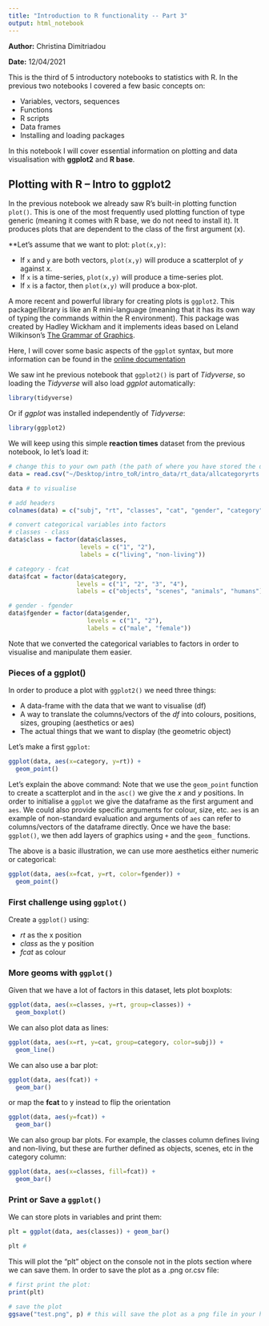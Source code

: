 ```yaml
---
title: "Introduction to R functionality -- Part 3"
output: html_notebook
---
```


**Author:** Christina Dimitriadou

**Date:** 12/04/2021

This is the third of 5 introductory notebooks to statistics with R. In the previous two notebooks I covered a few basic concepts on:

* Variables, vectors, sequences
* Functions
* R scripts
* Data frames 
* Installing and loading packages

In this notebook I will cover essential information on plotting and data visualisation with **ggplot2** and **R base**.

## Plotting with R -- Intro to ggplot2

In the previous notebook we already saw R's built-in plotting function ```plot()```. This is one of the most frequently used plotting function of type generic (meaning it comes with R base, we do not need to install it). It produces plots that are dependent to the class of the first argument (x). 

**Let's assume that we want to plot: ```plot(x,y)```:

* If ```x``` and ```y``` are both vectors, ```plot(x,y)``` will produce a scatterplot of *y* against *x*.
* If ```x``` is a time-series, ```plot(x,y)``` will produce a time-series plot.
* If ```x``` is a factor, then ```plot(x,y)``` will produce a box-plot. 

A more recent and powerful library for creating plots is ```ggplot2```. This package/library is like an R mini-language (meaning that it has its own way of typing the commands within the R environment). This package was created by Hadley Wickham and it implements ideas based on Leland Wilkinson's [The Grammar of Graphics](https://www.springer.com/gp/book/9780387245447). 

Here, I will cover some basic aspects of the ```ggplot``` syntax, but more information can be found in the [online documentation](https://ggplot2.tidyverse.org)

We saw int he previous notebook that ```ggplot2()``` is part of *Tidyverse*, so loading the *Tidyverse* will also load *ggplot* automatically:

```r
library(tidyverse)
```

Or if *ggplot* was installed independently of *Tidyverse*:
```r
library(ggplot2)
```

We will keep using this simple **reaction times** dataset from the previous notebook, lo let's load it:
```r
# change this to your own path (the path of where you have stored the data set)
data = read.csv("~/Desktop/intro_toR/intro_data/rt_data/allcategoryrts.csv", header=FALSE, sep=";")

data # to visualise

# add headers
colnames(data) = c("subj", "rt", "classes", "cat", "gender", "category")

# convert categorical variables into factors 
# classes - class
data$class = factor(data$classes,
                    levels = c("1", "2"),
                    labels = c("living", "non-living"))

# category - fcat
data$fcat = factor(data$category,
                   levels = c("1", "2", "3", "4"),
                   labels = c("objects", "scenes", "animals", "humans"))

# gender - fgender
data$fgender = factor(data$gender,
                      levels = c("1", "2"),
                      labels = c("male", "female"))


```

Note that we converted the categorical variables to factors in order to visualise and manipulate them easier.

### Pieces of a ggplot()

In order to produce a plot with ```ggplot2()``` we need three things:

* A data-frame with the data that we want to visualise (df)
* A way to translate the columns/vectors of the *df* into colours, positions, sizes, grouping (aesthetics or aes)
* The actual things that we want to display (the geometric object)

Let's make a first ```ggplot```:
```r
ggplot(data, aes(x=category, y=rt)) + 
  geom_point()
```

Let's explain the above command:
Note that we use the ```geom_point``` function to create a scatterplot and in the ```asc()``` we give the *x* and *y* positions. In order to initialise a ```ggplot``` we give the dataframe as the first argument and ```aes```. We could also provide specific arguments for colour, size, etc. ```aes``` is an example of non-standard evaluation and arguments of ```aes``` can refer to columns/vectors of the dataframe directly. Once we have the base: ```ggplot()```, we then add layers of graphics using ```+``` and the ```geom_``` functions. 

The above is a basic illustration, we can use more aesthetics either numeric or categorical:
```r
ggplot(data, aes(x=fcat, y=rt, color=fgender)) + 
  geom_point()
```


### First challenge using ```ggplot()```

Create a ```ggplot()``` using:

* *rt* as the x position
* *class* as the y position
* *fcat* as colour

### More geoms with ```ggplot()```

Given that we have a lot of factors in this dataset, lets plot boxplots:
```r
ggplot(data, aes(x=classes, y=rt, group=classes)) +
  geom_boxplot()
```

We can also plot data as lines:
```r
ggplot(data, aes(x=rt, y=cat, group=category, color=subj)) + 
  geom_line()
```

We can also use a bar plot:
```r
ggplot(data, aes(fcat)) +
  geom_bar()
```

or map the **fcat** to y instead to flip the orientation
```r
ggplot(data, aes(y=fcat)) +
  geom_bar()

```

We can also group bar plots. For example, the classes column defines living and non-living, but these are further defined as objects, scenes, etc in the category column:
```r
ggplot(data, aes(x=classes, fill=fcat)) + 
  geom_bar()
```

### Print or Save a ```ggplot()```

We can store plots in variables and print them:
```r
plt = ggplot(data, aes(classes)) + geom_bar()

plt # 
```


This will plot the "plt" object on the console not in the plots section where we can save them. In order to save the plot as a .png or.csv file:
```r
# first print the plot:
print(plt)

# save the plot
ggsave("test.png", p) # this will save the plot as a png file in your home directory
```





